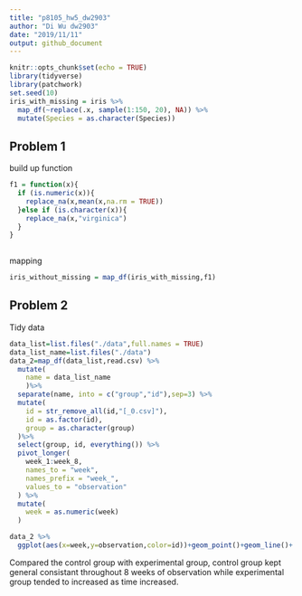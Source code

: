 ```yaml
---
title: "p8105_hw5_dw2903"
author: "Di Wu dw2903"
date: "2019/11/11"
output: github_document
---
```


```r
knitr::opts_chunk$set(echo = TRUE)
library(tidyverse)
library(patchwork)
set.seed(10)
iris_with_missing = iris %>% 
  map_df(~replace(.x, sample(1:150, 20), NA)) %>%
  mutate(Species = as.character(Species))
```

## Problem 1
build up function
```r
f1 = function(x){
  if (is.numeric(x)){
    replace_na(x,mean(x,na.rm = TRUE))
  }else if (is.character(x)){
    replace_na(x,"virginica")
  }
}
  
```
mapping
```r
iris_without_missing = map_df(iris_with_missing,f1)
```

## Problem 2
Tidy data
```r
data_list=list.files("./data",full.names = TRUE)
data_list_name=list.files("./data")
data_2=map_df(data_list,read.csv) %>%
  mutate(
    name = data_list_name
    )%>%
  separate(name, into = c("group","id"),sep=3) %>%
  mutate(
    id = str_remove_all(id,"[_0.csv]"),
    id = as.factor(id),
    group = as.character(group)
  )%>%
  select(group, id, everything()) %>%
  pivot_longer(
    week_1:week_8,
    names_to = "week",
    names_prefix = "week_",
    values_to = "observation"
  ) %>%
  mutate(
    week = as.numeric(week)
  )

```
```r
data_2 %>%
  ggplot(aes(x=week,y=observation,color=id))+geom_point()+geom_line()+ facet_grid(~group)
```

Compared the control group with experimental group, control group kept general consistant throughout 8 weeks of observation while experimental group tended to increased as time increased.  





































